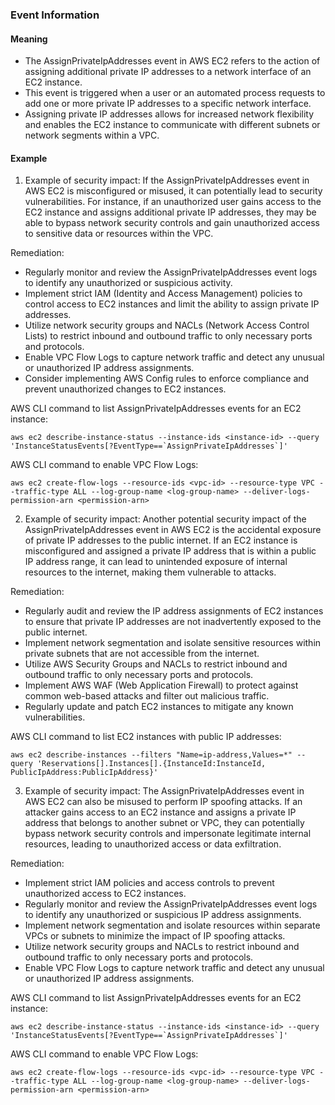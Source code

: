 
### Event Information

#### Meaning

- The AssignPrivateIpAddresses event in AWS EC2 refers to the action of assigning additional private IP addresses to a network interface of an EC2 instance.
- This event is triggered when a user or an automated process requests to add one or more private IP addresses to a specific network interface.
- Assigning private IP addresses allows for increased network flexibility and enables the EC2 instance to communicate with different subnets or network segments within a VPC.

#### Example

1. Example of security impact: If the AssignPrivateIpAddresses event in AWS EC2 is misconfigured or misused, it can potentially lead to security vulnerabilities. For instance, if an unauthorized user gains access to the EC2 instance and assigns additional private IP addresses, they may be able to bypass network security controls and gain unauthorized access to sensitive data or resources within the VPC.

Remediation:
- Regularly monitor and review the AssignPrivateIpAddresses event logs to identify any unauthorized or suspicious activity.
- Implement strict IAM (Identity and Access Management) policies to control access to EC2 instances and limit the ability to assign private IP addresses.
- Utilize network security groups and NACLs (Network Access Control Lists) to restrict inbound and outbound traffic to only necessary ports and protocols.
- Enable VPC Flow Logs to capture network traffic and detect any unusual or unauthorized IP address assignments.
- Consider implementing AWS Config rules to enforce compliance and prevent unauthorized changes to EC2 instances.

AWS CLI command to list AssignPrivateIpAddresses events for an EC2 instance:
```
aws ec2 describe-instance-status --instance-ids <instance-id> --query 'InstanceStatusEvents[?EventType==`AssignPrivateIpAddresses`]'
```

AWS CLI command to enable VPC Flow Logs:
```
aws ec2 create-flow-logs --resource-ids <vpc-id> --resource-type VPC --traffic-type ALL --log-group-name <log-group-name> --deliver-logs-permission-arn <permission-arn>
```

2. Example of security impact: Another potential security impact of the AssignPrivateIpAddresses event in AWS EC2 is the accidental exposure of private IP addresses to the public internet. If an EC2 instance is misconfigured and assigned a private IP address that is within a public IP address range, it can lead to unintended exposure of internal resources to the internet, making them vulnerable to attacks.

Remediation:
- Regularly audit and review the IP address assignments of EC2 instances to ensure that private IP addresses are not inadvertently exposed to the public internet.
- Implement network segmentation and isolate sensitive resources within private subnets that are not accessible from the internet.
- Utilize AWS Security Groups and NACLs to restrict inbound and outbound traffic to only necessary ports and protocols.
- Implement AWS WAF (Web Application Firewall) to protect against common web-based attacks and filter out malicious traffic.
- Regularly update and patch EC2 instances to mitigate any known vulnerabilities.

AWS CLI command to list EC2 instances with public IP addresses:
```
aws ec2 describe-instances --filters "Name=ip-address,Values=*" --query 'Reservations[].Instances[].{InstanceId:InstanceId, PublicIpAddress:PublicIpAddress}'
```

3. Example of security impact: The AssignPrivateIpAddresses event in AWS EC2 can also be misused to perform IP spoofing attacks. If an attacker gains access to an EC2 instance and assigns a private IP address that belongs to another subnet or VPC, they can potentially bypass network security controls and impersonate legitimate internal resources, leading to unauthorized access or data exfiltration.

Remediation:
- Implement strict IAM policies and access controls to prevent unauthorized access to EC2 instances.
- Regularly monitor and review the AssignPrivateIpAddresses event logs to identify any unauthorized or suspicious IP address assignments.
- Implement network segmentation and isolate resources within separate VPCs or subnets to minimize the impact of IP spoofing attacks.
- Utilize network security groups and NACLs to restrict inbound and outbound traffic to only necessary ports and protocols.
- Enable VPC Flow Logs to capture network traffic and detect any unusual or unauthorized IP address assignments.

AWS CLI command to list AssignPrivateIpAddresses events for an EC2 instance:
```
aws ec2 describe-instance-status --instance-ids <instance-id> --query 'InstanceStatusEvents[?EventType==`AssignPrivateIpAddresses`]'
```

AWS CLI command to enable VPC Flow Logs:
```
aws ec2 create-flow-logs --resource-ids <vpc-id> --resource-type VPC --traffic-type ALL --log-group-name <log-group-name> --deliver-logs-permission-arn <permission-arn>
```

